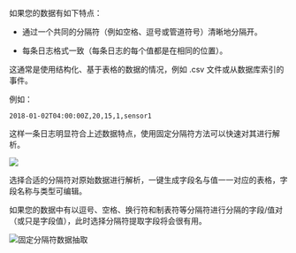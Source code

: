 如果您的数据有如下特点：

* 通过⼀个共同的分隔符（例如空格、逗号或管道符号）清晰地分隔开。

* 每条日志格式⼀致（每条日志的每个值都是在相同的位置）。

这通常是使⽤结构化、基于表格的数据的情况，例如 .csv ⽂件或从数据库索引的事件。

例如：
```
2018-01-02T04:00:00Z,20,15,1,sensor1
```
这样一条日志明显符合上述数据特点，使用固定分隔符方法可以快速对其进行解析。

![](http://pw7x36qrk.bkt.clouddn.com/csv_parser.png)

选择合适的分隔符对原始数据进行解析，一键生成字段名与值一一对应的表格，字段名称与类型可编辑。

如果您的数据中有以逗号、空格、换⾏符和制表符等分隔符进⾏分隔的字段/值对（或只是字段值），此时选择分隔符提取字段将会很有⽤。

![固定分隔符数据抽取](https://pandora-kibana.qiniu.com/rule/split.png)
